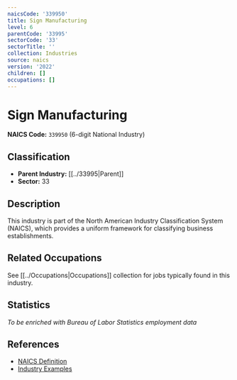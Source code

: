 ```yaml
---
naicsCode: '339950'
title: Sign Manufacturing
level: 6
parentCode: '33995'
sectorCode: '33'
sectorTitle: ''
collection: Industries
source: naics
version: '2022'
children: []
occupations: []
---
```

# Sign Manufacturing

**NAICS Code:** `339950` (6-digit National Industry)

## Classification

- **Parent Industry:** [[../33995|Parent]]
- **Sector:** 33

## Description

This industry is part of the North American Industry Classification System (NAICS), which provides a uniform framework for classifying business establishments.

## Related Occupations

See [[../Occupations|Occupations]] collection for jobs typically found in this industry.

## Statistics

*To be enriched with Bureau of Labor Statistics employment data*

## References

- [NAICS Definition](https://www.census.gov/naics/)
- [Industry Examples](https://www.census.gov/naics/2022NAICS/)
